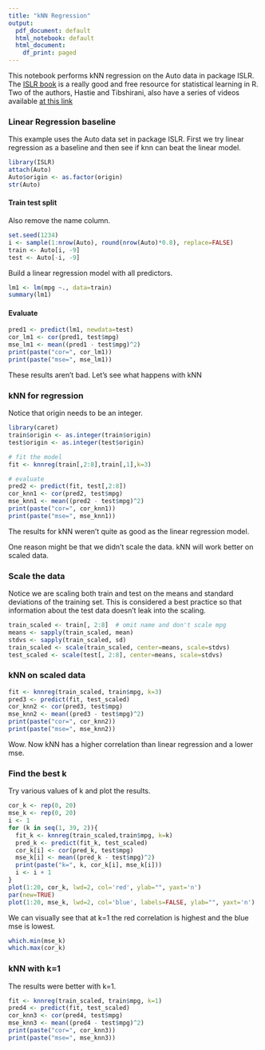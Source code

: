 ```yaml
---
title: "kNN Regression"
output:
  pdf_document: default
  html_notebook: default
  html_document:
    df_print: paged
---
```


This notebook performs kNN regression on the Auto data in package ISLR. The [ISLR book](http://faculty.marshall.usc.edu/gareth-james/ISL/) is a really good and free resource for statistical learning in R. Two of the authors, Hastie and Tibshirani, also have a series of videos available [at this link](https://www.r-bloggers.com/in-depth-introduction-to-machine-learning-in-15-hours-of-expert-videos/)

### Linear Regression baseline

This example uses the Auto data set in package ISLR. First we try linear regression as a baseline and then see if knn can beat the linear model. 


```r
library(ISLR)
attach(Auto)
Auto$origin <- as.factor(origin)
str(Auto)
```

#### Train test split

Also remove the name column.

```r
set.seed(1234)  
i <- sample(1:nrow(Auto), round(nrow(Auto)*0.8), replace=FALSE)
train <- Auto[i, -9]
test <- Auto[-i, -9]
```


Build a linear regression model with all predictors.

```r
lm1 <- lm(mpg ~., data=train)
summary(lm1)
```

#### Evaluate

```r
pred1 <- predict(lm1, newdata=test)
cor_lm1 <- cor(pred1, test$mpg)
mse_lm1 <- mean((pred1 - test$mpg)^2)
print(paste("cor=", cor_lm1))
print(paste("mse=", mse_lm1))
```

These results aren't bad. Let's see what happens with kNN

### kNN for regression

Notice that origin needs to be an integer. 

```r
library(caret)
train$origin <- as.integer(train$origin)
test$origin <- as.integer(test$origin)

# fit the model
fit <- knnreg(train[,2:8],train[,1],k=3)

# evaluate
pred2 <- predict(fit, test[,2:8])
cor_knn1 <- cor(pred2, test$mpg)
mse_knn1 <- mean((pred2 - test$mpg)^2)
print(paste("cor=", cor_knn1))
print(paste("mse=", mse_knn1))
```

The results for kNN weren't quite as good as the linear regression model.

One reason might be that we didn't scale the data. kNN will work better on scaled data.

### Scale the data

Notice we are scaling both train and test on the means and standard deviations of the training set. This is considered a best practice so that information about the test data doesn't leak into the scaling.

```r
train_scaled <- train[, 2:8]  # omit name and don't scale mpg
means <- sapply(train_scaled, mean)
stdvs <- sapply(train_scaled, sd)
train_scaled <- scale(train_scaled, center=means, scale=stdvs)
test_scaled <- scale(test[, 2:8], center=means, scale=stdvs)
```


### kNN on scaled data

```r
fit <- knnreg(train_scaled, train$mpg, k=3)
pred3 <- predict(fit, test_scaled)
cor_knn2 <- cor(pred3, test$mpg)
mse_knn2 <- mean((pred3 - test$mpg)^2)
print(paste("cor=", cor_knn2))
print(paste("mse=", mse_knn2))
```

Wow. Now kNN has a higher correlation than linear regression and a lower mse. 

### Find the best k

Try various values of k and plot the results.

```r
cor_k <- rep(0, 20)
mse_k <- rep(0, 20)
i <- 1
for (k in seq(1, 39, 2)){
  fit_k <- knnreg(train_scaled,train$mpg, k=k)
  pred_k <- predict(fit_k, test_scaled)
  cor_k[i] <- cor(pred_k, test$mpg)
  mse_k[i] <- mean((pred_k - test$mpg)^2)
  print(paste("k=", k, cor_k[i], mse_k[i]))
  i <- i + 1
}
plot(1:20, cor_k, lwd=2, col='red', ylab="", yaxt='n')
par(new=TRUE)
plot(1:20, mse_k, lwd=2, col='blue', labels=FALSE, ylab="", yaxt='n')
```

We can visually see that at k=1 the red correlation is highest and the blue mse is lowest. 


```r
which.min(mse_k)
which.max(cor_k)
```

### kNN with k=1

The results were better with k=1.

```r
fit <- knnreg(train_scaled, train$mpg, k=1)
pred4 <- predict(fit, test_scaled)
cor_knn3 <- cor(pred4, test$mpg)
mse_knn3 <- mean((pred4 - test$mpg)^2)
print(paste("cor=", cor_knn3))
print(paste("mse=", mse_knn3))
```
